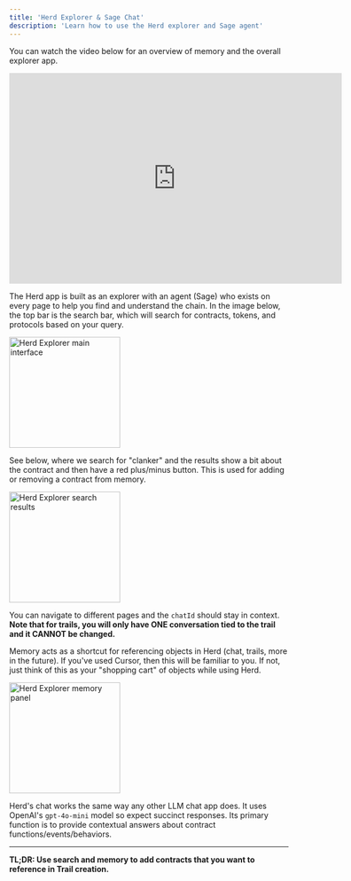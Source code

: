 ```yaml
---
title: 'Herd Explorer & Sage Chat'
description: 'Learn how to use the Herd explorer and Sage agent'
---
```


You can watch the video below for an overview of memory and the overall explorer app.

<Frame>
  <iframe
    width="600"
    height="380"
    src="https://www.youtube.com/embed/zUeGxxJOr2g"
    title="YouTube video player"
    frameborder="0"
    allow="accelerometer; autoplay; clipboard-write; encrypted-media; gyroscope; picture-in-picture"
    allowfullscreen
  ></iframe>
</Frame>

The Herd app is built as an explorer with an agent (Sage) who exists on every page to help you find and understand the chain. In the image below, the top bar is the search bar, which will search for contracts, tokens, and protocols based on your query. 

<Frame>
  <img src="/images/explorer-main.png" alt="Herd Explorer main interface" height="200" />
</Frame>

See below, where we search for "clanker" and the results show a bit about the contract and then have a red plus/minus button. This is used for adding or removing a contract from memory.

<Frame>
  <img src="/images/explorer-search.png" alt="Herd Explorer search results" height="200" />
</Frame>

You can navigate to different pages and the `chatId` should stay in context. **Note that for trails, you will only have ONE conversation tied to the trail and it CANNOT be changed.**

Memory acts as a shortcut for referencing objects in Herd (chat, trails, more in the future). If you've used Cursor, then this will be familiar to you. If not, just think of this as your "shopping cart" of objects while using Herd.

<Frame>
  <img src="/images/explorer-memory.png" alt="Herd Explorer memory panel" height="200" />
</Frame>

Herd's chat works the same way any other LLM chat app does. It uses OpenAI's `gpt-4o-mini` model so expect succinct responses. Its primary function is to provide contextual answers about contract functions/events/behaviors.

---

**TL;DR: Use search and memory to add contracts that you want to reference in Trail creation.** 